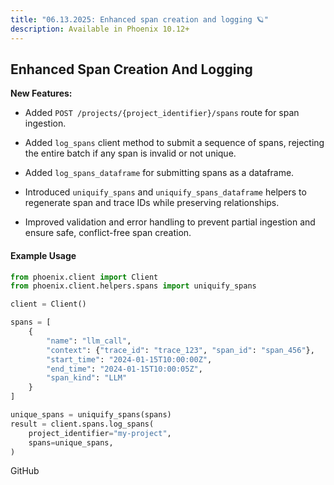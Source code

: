 ```yaml
---
title: "06.13.2025: Enhanced span creation and logging 🪐"
description: Available in Phoenix 10.12+
---
```


<Update label="06.13.2025">

## Enhanced Span Creation And Logging

**New Features:**

* Added `POST /projects/{project_identifier}/spans` route for span ingestion.

* Added `log_spans` client method to submit a sequence of spans, rejecting the entire batch if any span is invalid or not unique.

* Added `log_spans_dataframe` for submitting spans as a dataframe.

* Introduced `uniquify_spans` and `uniquify_spans_dataframe` helpers to regenerate span and trace IDs while preserving relationships.

* Improved validation and error handling to prevent partial ingestion and ensure safe, conflict-free span creation.

#### Example Usage

```python
from phoenix.client import Client
from phoenix.client.helpers.spans import uniquify_spans

client = Client()

spans = [
    {
        "name": "llm_call",
        "context": {"trace_id": "trace_123", "span_id": "span_456"},
        "start_time": "2024-01-15T10:00:00Z",
        "end_time": "2024-01-15T10:00:05Z",
        "span_kind": "LLM"
    }
]

unique_spans = uniquify_spans(spans)
result = client.spans.log_spans(
    project_identifier="my-project",
    spans=unique_spans,
)
```

<Card title="feat: Add `log_spans` to client and REST API by anticorrelator · Pull Request #8005 · Arize-ai/phoenix" icon="github" href="https://github.com/Arize-ai/phoenix/pull/8005" horizontal>
    GitHub
</Card>
</Update>